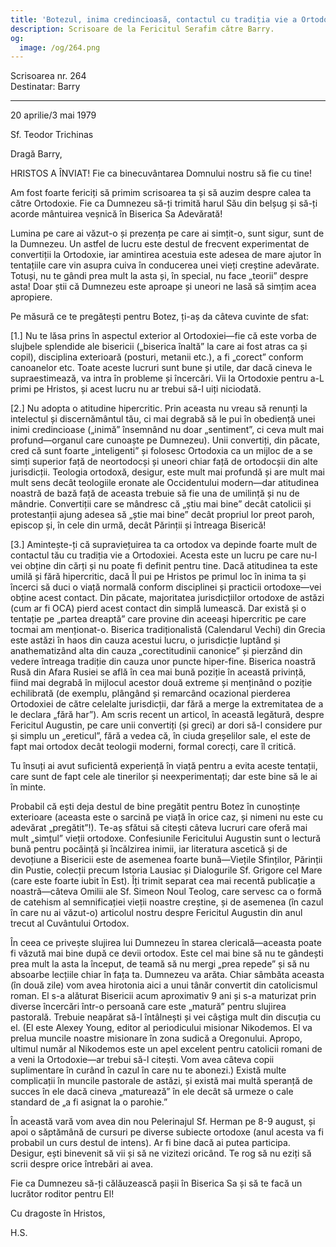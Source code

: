 ```yaml
---
title: 'Botezul, inima credincioasă, contactul cu tradiția vie a Ortodoxiei'
description: Scrisoare de la Fericitul Serafim către Barry.
og:
  image: /og/264.png
---
```


<div style={{textAlign:'right', fontFamily:'monospace'}}>Scrisoarea nr. 264</div>
<div style={{textAlign:'left', fontFamily:'monospace'}}>Destinatar: Barry</div>

---

20 aprilie/3 mai 1979

Sf. Teodor Trichinas

Dragă Barry,

HRISTOS A ÎNVIAT! Fie ca binecuvântarea Domnului nostru să fie cu tine!

Am fost foarte fericiți să primim scrisoarea ta și să auzim despre calea ta către Ortodoxie. Fie ca Dumnezeu să-ți trimită harul Său din belșug și să-ți acorde mântuirea veșnică în Biserica Sa Adevărată!

Lumina pe care ai văzut-o și prezența pe care ai simțit-o, sunt sigur, sunt de la Dumnezeu. Un astfel de lucru este destul de frecvent experimentat de convertiții la Ortodoxie, iar amintirea acestuia este adesea de mare ajutor în tentațiile care vin asupra cuiva în conducerea unei vieți creștine adevărate. Totuși, nu te gândi prea mult la asta și, în special, nu face „teorii” despre asta! Doar știi că Dumnezeu este aproape și uneori ne lasă să simțim acea apropiere.

Pe măsură ce te pregătești pentru Botez, ți-aș da câteva cuvinte de sfat:

[1.] Nu te lăsa prins în aspectul exterior al Ortodoxiei—fie că este vorba de slujbele splendide ale bisericii („biserica înaltă” la care ai fost atras ca și copil), disciplina exterioară (posturi, metanii etc.), a fi „corect” conform canoanelor etc. Toate aceste lucruri sunt bune și utile, dar dacă cineva le supraestimează, va intra în probleme și încercări. Vii la Ortodoxie pentru a-L primi pe Hristos, și acest lucru nu ar trebui să-l uiți niciodată.

[2.] Nu adopta o atitudine hipercritic. Prin aceasta nu vreau să renunți la intelectul și discernământul tău, ci mai degrabă să le pui în obediență unei inimi credincioase („inimă” însemnând nu doar „sentiment”, ci ceva mult mai profund—organul care cunoaște pe Dumnezeu). Unii convertiți, din păcate, cred că sunt foarte „inteligenti” și folosesc Ortodoxia ca un mijloc de a se simți superior față de neortodocși și uneori chiar față de ortodocșii din alte jurisdicții. Teologia ortodoxă, desigur, este mult mai profundă și are mult mai mult sens decât teologiile eronate ale Occidentului modern—dar atitudinea noastră de bază față de aceasta trebuie să fie una de umilință și nu de mândrie. Convertiții care se mândresc că „știu mai bine” decât catolicii și protestanții ajung adesea să „știe mai bine” decât propriul lor preot paroh, episcop și, în cele din urmă, decât Părinții și întreaga Biserică!

[3.] Amintește-ți că supraviețuirea ta ca ortodox va depinde foarte mult de contactul tău cu tradiția vie a Ortodoxiei. Acesta este un lucru pe care nu-l vei obține din cărți și nu poate fi definit pentru tine. Dacă atitudinea ta este umilă și fără hipercritic, dacă Îl pui pe Hristos pe primul loc în inima ta și încerci să duci o viață normală conform disciplinei și practicii ortodoxe—vei obține acest contact. Din păcate, majoritatea jurisdicțiilor ortodoxe de astăzi (cum ar fi OCA) pierd acest contact din simplă lumească. Dar există și o tentație pe „partea dreaptă” care provine din aceeași hipercritic pe care tocmai am menționat-o. Biserica tradiționalistă (Calendarul Vechi) din Grecia este astăzi în haos din cauza acestui lucru, o jurisdicție luptând și anathematizând alta din cauza „corectitudinii canonice” și pierzând din vedere întreaga tradiție din cauza unor puncte hiper-fine. Biserica noastră Rusă din Afara Rusiei se află în cea mai bună poziție în această privință, fiind mai degrabă în mijlocul acestor două extreme și menținând o poziție echilibrată (de exemplu, plângând și remarcând ocazional pierderea Ortodoxiei de către celelalte jurisdicții, dar fără a merge la extremitatea de a le declara „fără har”). Am scris recent un articol, în această legătură, despre Fericitul Augustin, pe care unii convertiți (și greci) ar dori să-l considere pur și simplu un „ereticul”, fără a vedea că, în ciuda greșelilor sale, el este de fapt mai ortodox decât teologii moderni, formal corecți, care îl critică.

Tu însuți ai avut suficientă experiență în viață pentru a evita aceste tentații, care sunt de fapt cele ale tinerilor și neexperimentați; dar este bine să le ai în minte.

Probabil că ești deja destul de bine pregătit pentru Botez în cunoștințe exterioare (aceasta este o sarcină pe viață în orice caz, și nimeni nu este cu adevărat „pregătit”!). Te-aș sfătui să citești câteva lucruri care oferă mai mult „simțul” vieții ortodoxe. Confesiunile Fericitului Augustin sunt o lectură bună pentru pocăință și încălzirea inimii, iar literatura ascetică și de devoțiune a Bisericii este de asemenea foarte bună—Viețile Sfinților, Părinții din Pustie, colecții precum Istoria Lausiac și Dialogurile Sf. Grigore cel Mare (care este foarte iubit în Est). Îți trimit separat cea mai recentă publicație a noastră—câteva Omilii ale Sf. Simeon Noul Teolog, care servesc ca o formă de catehism al semnificației vieții noastre creștine, și de asemenea (în cazul în care nu ai văzut-o) articolul nostru despre Fericitul Augustin din anul trecut al Cuvântului Ortodox.

În ceea ce privește slujirea lui Dumnezeu în starea clericală—aceasta poate fi văzută mai bine după ce devii ortodox. Este cel mai bine să nu te gândești prea mult la asta la început, de teamă să nu mergi „prea repede” și să nu absoarbe lecțiile chiar în fața ta. Dumnezeu va arăta. Chiar sâmbăta aceasta (în două zile) vom avea hirotonia aici a unui tânăr convertit din catolicismul roman. El s-a alăturat Bisericii acum aproximativ 9 ani și s-a maturizat prin diverse încercări într-o persoană care este „matură” pentru slujirea pastorală. Trebuie neapărat să-l întâlnești și vei câștiga mult din discuția cu el. (El este Alexey Young, editor al periodicului misionar Nikodemos. El va prelua muncile noastre misionare în zona sudică a Oregonului. Apropo, ultimul număr al Nikodemos este un apel excelent pentru catolicii romani de a veni la Ortodoxie—ar trebui să-l citești. Vom avea câteva copii suplimentare în curând în cazul în care nu te abonezi.) Există multe complicații în muncile pastorale de astăzi, și există mai multă speranță de succes în ele dacă cineva „maturează” în ele decât să urmeze o cale standard de „a fi asignat la o parohie.”

În această vară vom avea din nou Pelerinajul Sf. Herman pe 8-9 august, și apoi o săptămână de cursuri pe diverse subiecte ortodoxe (anul acesta va fi probabil un curs destul de intens). Ar fi bine dacă ai putea participa. Desigur, ești binevenit să vii și să ne vizitezi oricând. Te rog să nu eziți să scrii despre orice întrebări ai avea.

Fie ca Dumnezeu să-ți călăuzească pașii în Biserica Sa și să te facă un lucrător roditor pentru El!

Cu dragoste în Hristos,

H.S.